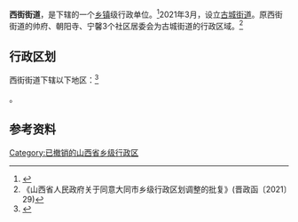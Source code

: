 {{中国乡级行政区|14/02/02/004/000
| 电话区号 = 352
}}

'''西街街道'''，是{{PRC admin/fullname|14/02/02/004/000|3}}下辖的一个[[乡镇|乡镇]]级行政单位。<ref>{{PRC admin/ref sgc|{{PRC admin/parent|14/02/02/004/000}}}}</ref>2021年3月，设立[[古城街道_(大同市)|古城街道]]。原西街街道的帅府、朝阳寺、宁馨3个社区居委会为古城街道的行政区域。<ref>《山西省人民政府关于同意大同市乡级行政区划调整的批复》(晋政函〔2021〕29)</ref>


== 行政区划 ==
西街街道下辖以下地区：<ref>{{PRC admin/ref sgc|14/02/02/004/000}}</ref>

{{PRC admin/children|14/02/02/004/000}}。

== 参考资料 ==
{{reflist}}

{{PRC admin/navcat|14/02/02/004/000}}

[[Category:已撤销的山西省乡级行政区|Category:已撤销的山西省乡级行政区]]